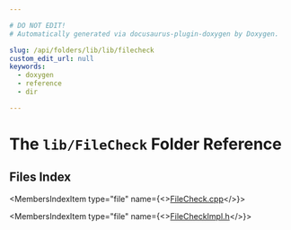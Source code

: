 ```yaml
---

# DO NOT EDIT!
# Automatically generated via docusaurus-plugin-doxygen by Doxygen.

slug: /api/folders/lib/lib/filecheck
custom_edit_url: null
keywords:
  - doxygen
  - reference
  - dir

---
```





# The `lib/FileCheck` Folder Reference

<DoxygenPage pluginConfig={pluginConfig}>



## Files Index

<MembersIndex>

<MembersIndexItem
  type="file"
  name={<><a href="/docs/api/files/lib/lib/filecheck/filecheck-cpp">FileCheck.cpp</a></>}>
</MembersIndexItem>

<MembersIndexItem
  type="file"
  name={<><a href="/docs/api/files/lib/lib/filecheck/filecheckimpl-h">FileCheckImpl.h</a></>}>
</MembersIndexItem>

</MembersIndex>


</DoxygenPage>
